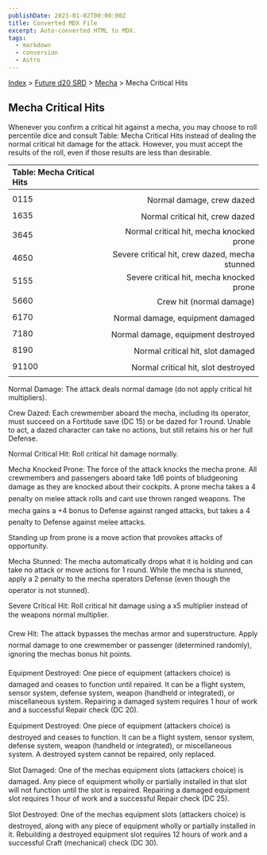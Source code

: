 ```yaml
---
publishDate: 2023-01-02T00:00:00Z
title: Converted MDX File
excerpt: Auto-converted HTML to MDX.
tags:
  - markdown
  - conversion
  - Astro
---
```


[Index](-index) > [Future d20 SRD](future-d20-srd-index) > [Mecha](future-d20-srd-mecha-index) > Mecha Critical Hits

## Mecha Critical Hits

Whenever you confirm a critical hit against a mecha, you may choose to roll percentile dice and consult Table: Mecha Critical Hits instead of dealing the normal critical hit damage for the attack. However, you must accept the results of the roll, even if those results are less than desirable.

| Table: Mecha Critical Hits |                                                |
| :------------------------- | ---------------------------------------------: |
|                            |                                                |
| 0115                       |                      Normal damage, crew dazed |
| 1635                       |                Normal critical hit, crew dazed |
| 3645                       |       Normal critical hit, mecha knocked prone |
| 4650                       | Severe critical hit, crew dazed, mecha stunned |
| 5155                       |       Severe critical hit, mecha knocked prone |
| 5660                       |                       Crew hit (normal damage) |
| 6170                       |               Normal damage, equipment damaged |
| 7180                       |             Normal damage, equipment destroyed |
| 8190                       |              Normal critical hit, slot damaged |
| 91100                      |            Normal critical hit, slot destroyed |

Normal Damage: The attack deals normal damage (do not apply critical hit multipliers).

Crew Dazed: Each crewmember aboard the mecha, including its operator, must succeed on a Fortitude save (DC 15) or be dazed for 1 round. Unable to act, a dazed character can take no actions, but still retains his or her full Defense.

Normal Critical Hit: Roll critical hit damage normally.

Mecha Knocked Prone: The force of the attack knocks the mecha prone. All crewmembers and passengers aboard take 1d6 points of bludgeoning damage as they are knocked about their cockpits. A prone mecha takes a 4 penalty on melee attack rolls and cant use thrown ranged weapons. The mecha gains a +4 bonus to Defense against ranged attacks, but takes a 4 penalty to Defense against melee attacks.

Standing up from prone is a move action that provokes attacks of opportunity.

Mecha Stunned: The mecha automatically drops what it is holding and can take no attack or move actions for 1 round. While the mecha is stunned, apply a 2 penalty to the mecha operators Defense (even though the operator is not stunned).

Severe Critical Hit: Roll critical hit damage using a x5 multiplier instead of the weapons normal multiplier.

Crew Hit: The attack bypasses the mechas armor and superstructure. Apply normal damage to one crewmember or passenger (determined randomly), ignoring the mechas bonus hit points.

Equipment Destroyed: One piece of equipment (attackers choice) is damaged and ceases to function until repaired. It can be a flight system, sensor system, defense system, weapon (handheld or integrated), or miscellaneous system. Repairing a damaged system requires 1 hour of work and a successful Repair check (DC 20).

Equipment Destroyed: One piece of equipment (attackers choice) is destroyed and ceases to function. It can be a flight system, sensor system, defense system, weapon (handheld or integrated), or miscellaneous system. A destroyed system cannot be repaired, only replaced.

Slot Damaged: One of the mechas equipment slots (attackers choice) is damaged. Any piece of equipment wholly or partially installed in that slot will not function until the slot is repaired. Repairing a damaged equipment slot requires 1 hour of work and a successful Repair check (DC 25).

Slot Destroyed: One of the mechas equipment slots (attackers choice) is destroyed, along with any piece of equipment wholly or partially installed in it. Rebuilding a destroyed equipment slot requires 12 hours of work and a successful Craft (mechanical) check (DC 30).
